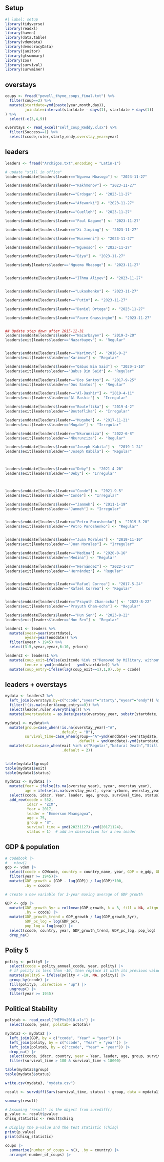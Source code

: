 ## Setup

```r
#| label: setup
library(tidyverse)
library(readxl)
library(haven)
library(data.table)
library(vdemdata)
library(democracyData)
library(janitor)
library(gtsummary)
library(zoo)
library(survival)
library(survminer)
```
## overstays

```r
coups <- fread("powell_thyne_coups_final.txt") %>% 
  filter(coup==2) %>% 
  mutate(startdate=ymd(paste(year,month,day)),
         joindate=interval(startdate - days(1), startdate + days(1))
) %>% 
  select(-c(3,4,9))

overstays <- read_excel("self_coup_Reddy.xlsx") %>% 
  filter(Success==1) %>% 
  select(ccode,ruler,starty,endy,overstay_year=year) 
```

## leaders

```r
leaders <- fread("Archigos.txt",encoding = "Latin-1") 

# update "still in office"
leaders$enddate[leaders$leader=="Nguema Mbasogo"] <- "2023-11-27"

leaders$enddate[leaders$leader=="Rakhmonov"] <- "2023-11-27"

leaders$enddate[leaders$leader=="Erdogan"] <- "2023-11-27"

leaders$enddate[leaders$leader=="Afeworki"] <- "2023-11-27"

leaders$enddate[leaders$leader=="Guelleh"] <- "2023-11-27"

leaders$enddate[leaders$leader=="Paul Kagame"] <- "2023-11-27"

leaders$enddate[leaders$leader=="Xi Jinping"] <- "2023-11-27"

leaders$enddate[leaders$leader=="Museveni"] <- "2023-11-27"

leaders$enddate[leaders$leader=="Nguesso"] <- "2023-11-27"

leaders$enddate[leaders$leader=="Biya"] <- "2023-11-27"

leaders$endy[leaders$leader=="Nguema Mbasogo"] <- "2023-11-27"


leaders$enddate[leaders$leader=="Ilhma Aliyev"] <- "2023-11-27"


leaders$enddate[leaders$leader=="Lukashenko"] <- "2023-11-27"

leaders$enddate[leaders$leader=="Putin"] <- "2023-11-27"

leaders$enddate[leaders$leader=="Daniel Ortega"] <- "2023-11-27"

leaders$enddate[leaders$leader=="Faure Gnassingbe"] <- "2023-11-27"


## Update step down after 2015-12-31
leaders$enddate[leaders$leader=="Nazarbayev"] <- "2019-3-20"
leaders$exit[leaders$leader=="Nazarbayev"] <- "Regular"


leaders$enddate[leaders$leader=="Karimov"] <- "2016-9-2"
leaders$exit[leaders$leader=="Karimov"] <- "Regular"

leaders$enddate[leaders$leader=="Qabus Bin Said"] <- "2020-1-10"
leaders$exit[leaders$leader=="Qabus Bin Said"] <- "Regular"

leaders$enddate[leaders$leader=="Dos Santos"] <- "2017-9-25"
leaders$exit[leaders$leader=="Dos Santos"] <- "Regular"

leaders$enddate[leaders$leader=="Al-Bashir"] <- "2019-4-11"
leaders$exit[leaders$leader=="Al-Bashir"] <- "Irregular"

leaders$enddate[leaders$leader=="Bouteflika"] <- "2019-4-2"
leaders$exit[leaders$leader=="Bouteflika"] <- "Irregular"

leaders$enddate[leaders$leader=="Mugabe"] <- "2017-11-21"
leaders$exit[leaders$leader=="Mugabe"] <- "Irregular"

leaders$enddate[leaders$leader=="Nkurunziza"] <- "2022-6-8"
leaders$exit[leaders$leader=="Nkurunziza"] <- "Regular"

leaders$enddate[leaders$leader=="Joseph Kabila"] <- "2019-1-24"
leaders$exit[leaders$leader=="Joseph Kabila"] <- "Regular"



leaders$enddate[leaders$leader=="Deby"] <- "2021-4-20"
leaders$exit[leaders$leader=="Deby"] <- "Irregular"



leaders$enddate[leaders$leader=="Conde"] <- "2021-9-5"
leaders$exit[leaders$leader=="Conde"] <- "Irregular"

leaders$enddate[leaders$leader=="Jammeh"] <- "2011-1-19"
leaders$exit[leaders$leader=="Jammeh"] <- "Irregular"


leaders$enddate[leaders$leader=="Petro Poroshenko"] <- "2019-5-20"
leaders$exit[leaders$leader=="Petro Poroshenko"] <- "Regular"


leaders$enddate[leaders$leader=="Juan Morales"] <- "2019-11-10"
leaders$exit[leaders$leader=="Juan Morales"] <- "Irregular"

leaders$enddate[leaders$leader=="Medina"] <- "2020-8-16"
leaders$exit[leaders$leader=="Medina"] <- "Regular"

leaders$enddate[leaders$leader=="Hernández"] <- "2022-1-27"
leaders$exit[leaders$leader=="Hernández"] <- "Regular"


leaders$enddate[leaders$leader=="Rafael Correa"] <- "2017-5-24"
leaders$exit[leaders$leader=="Rafael Correa"] <- "Regular"


leaders$enddate[leaders$leader=="Prayuth Chan-ocha"] <- "2023-8-22"
leaders$exit[leaders$leader=="Prayuth Chan-ocha"] <- "Regular"

leaders$enddate[leaders$leader=="Hun Sen"] <- "2023-8-22"
leaders$exit[leaders$leader=="Hun Sen"] <- "Regular"

leaders1 <- leaders %>%
  mutate(syear=year(startdate),
         eyear=year(enddate)) %>% 
  filter(eyear > 1945) %>% 
  select(3:5,syear,eyear,6:10, yrborn)

leaders2 <- leaders1 %>% 
  mutate(coup_exit=ifelse(exitcode %in% c("Removed by Military, without Foreign Support","Removed by Other Government Actors, without Foreign Support"),1,0),
         tenure = ymd(enddate) - ymd(startdate)) %>% 
  mutate(coup_entry=ifelse(lag(coup_exit==1),1,0),.by = ccode)
```

## leaders + overstays
```r
mydata <- leaders2 %>% 
  left_join(overstays,by=c("ccode","syear"="starty","eyear"="endy")) %>% 
  filter(!(is.na(ruler)&coup_entry==0)) %>% 
  select(leader,ruler,everything()) %>%
  mutate(overstaydate = as.Date(paste(overstay_year, substr(startdate, 6, 10), sep = "-"))) 
```


```r
mydata1 <- mydata%>% 
  mutate(group=case_when(!is.na(overstay_year)~"A",
                         .default = "B"),
         survival_time=case_when(group=="A"~ymd(enddate)-overstaydate,
                                 .default = ymd(enddate)-ymd(startdate))) %>% 
  mutate(status=case_when(exit %in% c("Regular","Natural Death","Still in Office","Retired Due to Ill Health")~1,
                          .default = 2))
  

table(mydata1$group)
table(mydata1$exit)
table(mydata1$status)

mydata2 <- mydata1 |> 
  mutate(Year = ifelse(is.na(overstay_year), syear, overstay_year),
         age = ifelse(is.na(overstay_year), syear-yrborn, overstay_year-yrborn)) |>
  select(ccode, idacr, Year, leader, age, group, survival_time, status) |>
  add_row(ccode = 552, 
          idacr = "ZIM", 
          Year = 2017, 
          leader = "Emmerson Mnangagwa",
          age = 75,
          group = "B",
          survival_time = ymd(20231127)-ymd(20171124),
          status = 1)  # add an observation for a new leader
```
## GDP & population

```r
# codebook |> 
#   view()
gdp <- vdem |> 
  select(ccode = COWcode, country = country_name, year, GDP = e_gdp, GDP_pc = e_gdp, pop = e_pop) |>
  filter(year >= 1945)|> 
  mutate(GDP_growth = (GDP - lag(GDP)) / lag(GDP)*100,
         .by = ccode)

# create a new variable for 3-year moving average of GDP growth

GDP <- gdp |> 
  mutate(GDP_growth_3yr = rollmean(GDP_growth, k = 3, fill = NA, align = "right"),
         .by = ccode) |>
  mutate(GDP_growth_trend = GDP_growth / lag(GDP_growth_3yr),
         GDP_pc_log = log(GDP_pc),
         pop_log = log(pop)) |>
  select(ccode, country, year, GDP_growth_trend, GDP_pc_log, pop_log) |>
  drop_na() 
```

## Polity 5

```r
polity <- polity5 |> 
  select(ccode = polity_annual_ccode, year, polity) |>
  # if polity is less than -10, then replace it with its previous value
  mutate(polity5 = ifelse(polity < -10, NA, polity)) |>
  group_by(ccode) |>
  fill(polity5, .direction = "up") |>
  ungroup() |>
  filter(year >= 1945)
```

## Political Stability
```r
polstab <- read_excel("MEPVv2018.xls") |> 
  select(ccode, year, polstab= actotal)
```


```r
mydata3 <- mydata2 |> 
  left_join(GDP, by = c("ccode", "Year" = "year")) |> 
  left_join(polity, by = c("ccode", "Year" = "year")) |>
  left_join(polstab, by = c("ccode", "Year" = "year")) |>
  drop_na() |> 
  select(ccode, idacr, country, year = Year, leader, age, group, survival_time, status, GDP_growth_trend, GDP_pc_log, pop_log, polity5, polstab) |> 
  filter(survival_time > 180 & survival_time < 18000)

table(mydata3$group)
table(mydata3$status)
```
```r
write.csv(mydata3, "mydata.csv")
```


```r
result <- survdiff(Surv(survival_time, status) ~ group, data = mydata1)

summary(result)
```
```r
# Assuming 'result' is the object from survdiff()
p_value <- result$pvalue
chisq_statistic <- result$chisq

# Display the p-value and the test statistic (chisq)
print(p_value)
print(chisq_statistic)


```
```r
coups |> 
  summarise(number_of_coups = n(), .by = country) |> 
  arrange(-number_of_coups) |> 
  
```



